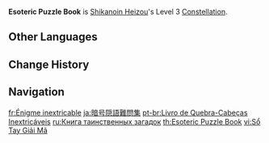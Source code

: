 {{Constellation Infobox
|image       = Constellation Esoteric Puzzle Book.png
|description = Increases the Level of [[Heartstopper Strike]] by 3.<br>Maximum upgrade level is 15.
|level       = 3
|character   = Shikanoin Heizou
|utility1    = Talent Level Increase
|utility2    = Elemental Skill Level Increase
}}
'''Esoteric Puzzle Book''' is [[Shikanoin Heizou]]'s Level 3 [[Constellation]].

==Other Languages==
{{Other Languages
|en      = Esoteric Puzzle Book
|zhs     = 暗文隐语谜题册
|zhs_rm  = Ànwén Yǐnyǔ Mítí-cè
|zht     = 暗文隱語謎題冊
|zht_rm  = Ànwén Yǐnyǔ Mítí-cè
|zh_tl   = 
|ja      = 暗号隠語難問集
|ja_rm   = Angou Ingo Chinmonshuu{{Assumed}}
|ja_tl   = Collection of Secret Code Language Puzzles
|ko      = 은밀한 수수께끼 모음집
|ko_rm   = Eunmilhan Susukkekki Moeumjip
|ko_tl   = Secret Riddle Collection
|es      = Acertijo inextricable
|es_tl   = {{wt|inextricable#English|Inextricable}} Riddle
|fr      = Énigme inextricable
|fr_tl   = {{wt|inextricable#English|Inextricable}} Enigma
|ru      = Книга таинственных загадок
|ru_tl   = Book of Enigmatic Riddles
|th      = Esoteric Puzzle Book
|vi      = Sổ Tay Giải Mã
|vi_tl   = 
|de      = Rätselheft
|de_tl   = Puzzle Book
|id      = Esoteric Puzzle Book
|pt      = Livro de Quebra-Cabeças Inextricáveis
|pt_tl   = 
|tr      = İlginç Bulmaca Kitabı
|tr_tl   = Interesting Puzzle Book
|it      = Enigma inestricabile
|it_tl   = Inextricable Riddle
}}

==Change History==
{{Change History|2.8}}

==Navigation==
{{Talent Navbox|Shikanoin Heizou}}

[[fr:Énigme inextricable]]
[[ja:暗号隠語難問集]]
[[pt-br:Livro de Quebra-Cabeças Inextricáveis]]
[[ru:Книга таинственных загадок]]
[[th:Esoteric Puzzle Book]]
[[vi:Sổ Tay Giải Mã]]